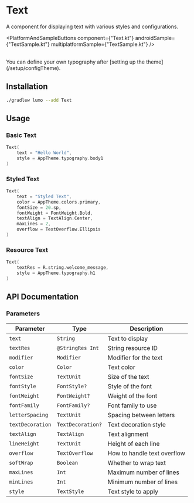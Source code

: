 
# Text

A component for displaying text with various styles and configurations.

<PlatformAndSampleButtons
  component={"Text.kt"}
  androidSample={"TextSample.kt"}
  multiplatformSample={"TextSample.kt"}
/>

<ComponentVideo componentName="text" />

<br />

<Callout type="info">
  You can define your own typography after [setting up the
  theme](/setup/configTheme).
</Callout>

## Installation

```bash copy
./gradlew lumo --add Text
```

## Usage

### Basic Text

```kotlin copy
Text(
    text = "Hello World",
    style = AppTheme.typography.body1
)
```

### Styled Text

```kotlin copy
Text(
    text = "Styled Text",
    color = AppTheme.colors.primary,
    fontSize = 20.sp,
    fontWeight = FontWeight.Bold,
    textAlign = TextAlign.Center,
    maxLines = 2,
    overflow = TextOverflow.Ellipsis
)
```

### Resource Text

```kotlin copy
Text(
    textRes = R.string.welcome_message,
    style = AppTheme.typography.h1
)
```

## API Documentation

### Parameters

| Parameter        | Type              | Description                 |
| ---------------- | ----------------- | --------------------------- |
| `text`           | `String`          | Text to display             |
| `textRes`        | `@StringRes Int`  | String resource ID          |
| `modifier`       | `Modifier`        | Modifier for the text       |
| `color`          | `Color`           | Text color                  |
| `fontSize`       | `TextUnit`        | Size of the text            |
| `fontStyle`      | `FontStyle?`      | Style of the font           |
| `fontWeight`     | `FontWeight?`     | Weight of the font          |
| `fontFamily`     | `FontFamily?`     | Font family to use          |
| `letterSpacing`  | `TextUnit`        | Spacing between letters     |
| `textDecoration` | `TextDecoration?` | Text decoration style       |
| `textAlign`      | `TextAlign`       | Text alignment              |
| `lineHeight`     | `TextUnit`        | Height of each line         |
| `overflow`       | `TextOverflow`    | How to handle text overflow |
| `softWrap`       | `Boolean`         | Whether to wrap text        |
| `maxLines`       | `Int`             | Maximum number of lines     |
| `minLines`       | `Int`             | Minimum number of lines     |
| `style`          | `TextStyle`       | Text style to apply         |
